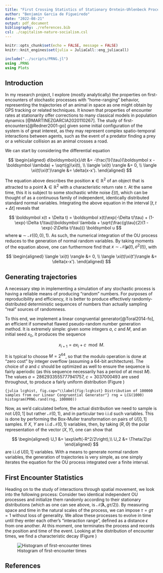 ```yaml
---
title: "First Crossing Statistics of Stationary Orntein-Uhlenbeck Processes"
author: "Benjamin Garcia de Figueiredo"
date: "2022-08-21"
output: pdf_document
bibliography: ./references.bib
csl: ./capitalism-nature-socialism.csl
---
```


```r
knitr::opts_chunk$set(echo = FALSE, message = FALSE)
knitr::knit_engines$set(julia = JuliaCall::eng_juliacall)
```
```julia
include("../scripts/PRNG.jl")
using .PRNG
using Plots
```

## Introduction

In my research project, I explore (mostly analytically) the properties on first-encounters of stochastic processes with "home-ranging" behavior, representing the trajectories of an animal in space as one might obtain by GPS tracking or related techniques. It known that properties of encounter rates at stationarity offer corrections to many classical models in population dynamics [@MARTINEZGARCIA2020110267]. The study of first-encounters[@Redner2001-go] given some initial configuration of the system is of great interest, as they may represent complex spatio-temporal interactions between agents, such as the event of a predator finding a prey or a vehicular collision as an animal crosses a road. 

We can start by considering the differential equation

$$
\begin{aligned}
  d\boldsymbol{x}/dt &= -\frac{1}{\tau}(\boldsymbol x - \boldsymbol \lambda) + \sqrt{g}\xi(t), \\
  \langle \xi(t) \rangle &= 0, \\
  \langle \xi(t)\xi(t')\rangle &= \delta(x-x').
\end{aligned}
$$

The equation above describes the position $\boldsymbol x \in \mathbb R^2$ of an object that is attracted to a point $\boldsymbol \lambda \in \mathbb R^2$ with a characteristic return rate $\tau$. At the same time, this it is subject to some stochastic white noise $\xi(t)$, which can be thought of as a continuous family of independent, identically distributed standard normal variables. Integrating the above equation in the interval $[t, t+\Delta t]$ reveals that 

$$
  \boldsymbol x(t + \Delta t) = \boldsymbol x(t)\exp(-\Delta t/\tau) + (1- \exp(-\Delta t/\tau))\boldsymbol \lambda + \sqrt{\frac{g\tau}{2}(1 - \exp(-2\Delta t/\tau))} \boldsymbol u
$$
where $\boldsymbol u \sim \mathcal N((0,0),1)$. As such, the numerical integration of the OU process reduces to the generation of normal random variables. By taking moments of the equation above, one can furthermore find that $x\sim \mathcal N(\boldsymbol \mu(t),\sigma^2(t))$, with 

$$
\begin{aligned}
  \langle \xi(t) \rangle &= 0, \\
  \langle \xi(t)\xi(t')\rangle &= \delta(x-x').
\end{aligned}
$$



## Generating trajectories

A necessary step in implementing a simulation of any stochastic process is having a reliable means of producing "random" numbers. For purposes of reproducibility and efficiency, it is better to produce effectively randomly-distributed deterministic sequences of numbers than actually sampling "real" sources of randomness.

To this end, we implement a linear congruential generator[@Toral2014-fo], an efficient if somewhat flawed pseudo-random number generation method. It is extremely simple: given some integers $a$, $c$ and $M$, and an initial seed $x_0$, it produces the sequence

$$
x_{i+1} = a x_i + c \mod M.
$$

It is typical to choose $M = 2^{64}$, so that the modulo operation is done at "zero cost" by integer overflow (assuming a 64-bit architecture). The choice of $a$ and $c$ should be optimized as well to ensure the sequence is fairly aperiodic (as this sequence necessarily has a period of at most $M$). The values $a = 2862933555777941757$, $c = 3037000493$ are used throughout, to produce a fairly uniform distribution (Figure \ref{fig:lcghist})

```{julia lcghist, fig.cap="\\label{fig:lcghist} Distribution of 100000 samples from our Linear Congruential Generator"}
rng = LCG(1000)
histogram(PRNG.rand(rng, 100000))
```

Now, as we'd calculated before, the actual distribution we need to sample is not $U[0,1]$ but rather $\mathcal N(0,1)$, and in particular two i.i.d such variables. This is done by performing the Box-Muller transformation on pairs of $U[0,1]$ samples. If $X$, $Y$ are i.i.d $\mathcal N(0,1)$ variables, then, by taking $(R, \Theta)$ the polar representation of the vector $(X, Y)$, one can show that

$$
\begin{aligned}
 U_1 &= \exp\left(-R^2/2\right),\\
 U_2 &= \Theta/2\pi
\end{aligned}
$$
are i.i.d $U[0,1]$ variables. With a means to generate normal random variables, the generation of trajectories is very simple, as one simply iterates the equation for the OU process integrated over a finite interval. 

## First Encounter Statistics

Heading on to the study of interactions through spatial movement, we look into the following process: Consider two identical independent OU processes and initialize them randomly according to their stationary distributions (which as one can see above, is $\mathcal N(\boldsymbol\lambda, g\tau/2)$). By measuring space and time in the natural scales of the process, we can impose $\tau = g\tau = 1$ without loss of generality. We allow these processes to evolve in time until they enter each other's "interaction range", defined as a distance $\epsilon$ from one another. At this moment, one terminates the process and records the position and time of the event. Looking at the distribution of encounter times, we find a characteristic decay (Figure \ref{fig:encounters})

![Histogram of first-encounter times \label{fig:encounters}](../figs/first_encounters.png)


## References